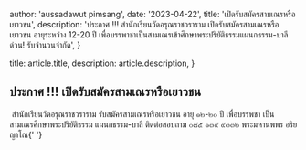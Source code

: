 
  author: 'aussadawut pimsang',
  date: '2023-04-22',
  title: 'เปิดรับสมัครสามเณรหรือเยาวชน',
  description:
    'ประกาศ !!! สำนักเรียนวัดอรุณราชวราราม เปิดรับสมัครสามเณรหรือเยาวชน อายุระหว่าง 12-20 ปี เพื่อบรรพาชาเป็นสามเณรเข้าศึกษาพระปริยัติธรรมแผนกธรรม-บาลี ด่วน! รับจำนวนจำกัด',
}

  title: article.title,
  description: article.description,
}


## ประกาศ !!! เปิดรับสมัครสามเณรหรือเยาวชน

<Image src={Recuit} alt="" />
สำนักเรียนวัดอรุณราชวราราม รับสมัครสามเณรหรือเยาวชน อายุ ๑๒-๒๐ ปี เพื่อบรรพชา เป็นสามเณรศึกษาพระปริยัติธรรม
แผนกธรรม-บาลี ติดต่อสอบถาม ๐๘๕ ๑๓๙ ๙๓๓๒ พระมหานพพร อริยญาโณ{' '}
